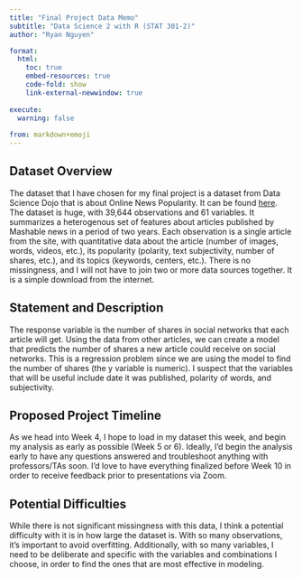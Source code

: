 ```yaml
---
title: "Final Project Data Memo"
subtitle: "Data Science 2 with R (STAT 301-2)"
author: "Ryan Nguyen"

format:
  html:
    toc: true
    embed-resources: true
    code-fold: show
    link-external-newwindow: true
    
execute:
  warning: false
  
from: markdown+emoji  
---
```


## Dataset Overview

The dataset that I have chosen for my final project is a dataset from Data Science Dojo that is about Online News Popularity. It can be found [here](https://code.datasciencedojo.com/datasciencedojo/datasets/tree/master/Online%20News%20Popularity). The dataset is huge, with 39,644 observations and 61 variables. It summarizes a heterogenous set of features about articles published by Mashable news in a period of two years. Each observation is a single article from the site, with quantitative data about the article (number of images, words, videos, etc.), its popularity (polarity, text subjectivity, number of shares, etc.), and its topics (keywords, centers, etc.). There is no missingness, and I will not have to join two or more data sources together. It is a simple download from the internet.

## Statement and Description
The response variable is the number of shares in social networks that each article will get. Using the data from other articles, we can create a model that predicts the number of shares a new article could receive on social networks. This is a regression problem since we are using the model to find the number of shares (the y variable is numeric). I suspect that the variables that will be useful include date it was published, polarity of words, and subjectivity.

## Proposed Project Timeline
As we head into Week 4, I hope to load in my dataset this week, and begin my analysis as early as possible (Week 5 or 6). Ideally, I'd begin the analysis early to have any questions answered and troubleshoot anything with professors/TAs soon. I'd love to have everything finalized before Week 10 in order to receive feedback prior to presentations via Zoom. 

## Potential Difficulties
While there is not significant missingness with this data, I think a potential difficulty with it is in how large the dataset is. With so many observations, it's important to avoid overfitting. Additionally, with so many variables, I need to be deliberate and specific with the variables and combinations I choose, in order to find the ones that are most effective in modeling.
